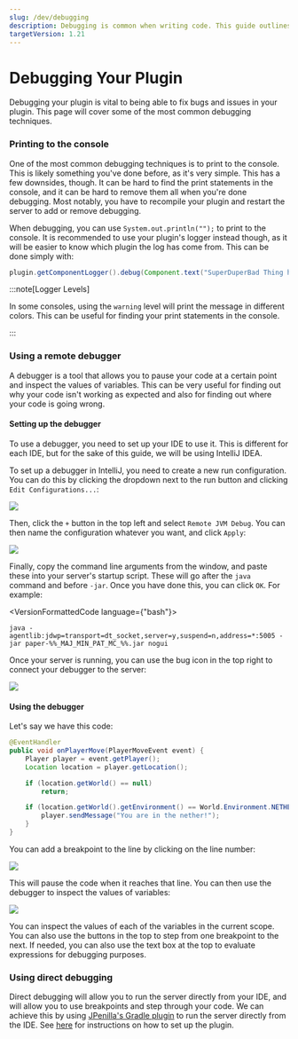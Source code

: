 ```yaml
---
slug: /dev/debugging
description: Debugging is common when writing code. This guide outlines the common ways to debug your plugin.
targetVersion: 1.21
---
```


# Debugging Your Plugin

Debugging your plugin is vital to being able to fix bugs and issues in your plugin. This page will cover some of the most common debugging techniques.

### Printing to the console

One of the most common debugging techniques is to print to the console. This is likely something you've done before, as it's very simple.
This has a few downsides, though. It can be hard to find the print statements in the console, and it can be hard to remove them all when you're done debugging. Most notably, you have to recompile your plugin and restart the server to add or remove debugging.

When debugging, you can use `System.out.println("");` to print to the console. It is recommended to use your plugin's logger instead though,
as it will be easier to know which plugin the log has come from. This can be done simply with:

```java
plugin.getComponentLogger().debug(Component.text("SuperDuperBad Thing has happened"));
```

:::note[Logger Levels]

In some consoles, using the `warning` level will print the message in different colors.
This can be useful for finding your print statements in the console.

:::

### Using a remote debugger

A debugger is a tool that allows you to pause your code at a certain point and inspect the values of variables.
This can be very useful for finding out why your code isn't working as expected and also for finding out where your code is going wrong.

#### Setting up the debugger

To use a debugger, you need to set up your IDE to use it. This is different for each IDE, but for the sake of this guide, we will be using IntelliJ IDEA.

To set up a debugger in IntelliJ, you need to create a new run configuration.
You can do this by clicking the dropdown next to the run button and clicking `Edit Configurations...`:

![](./assets/config_dropdown.png)

Then, click the `+` button in the top left and select `Remote JVM Debug`. You can then name the configuration whatever you want, and click `Apply`:

![](./assets/config_add.png)

Finally, copy the command line arguments from the window, and paste these into your server's startup script.
These will go after the `java` command and before `-jar`. Once you have done this, you can click `OK`. For example:

<VersionFormattedCode language={"bash"}>
```
java -agentlib:jdwp=transport=dt_socket,server=y,suspend=n,address=*:5005 -jar paper-%%_MAJ_MIN_PAT_MC_%%.jar nogui
```
</VersionFormattedCode>

Once your server is running, you can use the bug icon in the top right to connect your debugger to the server:

![](./assets/debugger_connect.png)

#### Using the debugger

Let's say we have this code:

```java
@EventHandler
public void onPlayerMove(PlayerMoveEvent event) {
    Player player = event.getPlayer();
    Location location = player.getLocation();

    if (location.getWorld() == null)
        return;

    if (location.getWorld().getEnvironment() == World.Environment.NETHER) {
        player.sendMessage("You are in the nether!");
    }
}
```

You can add a breakpoint to the line by clicking on the line number:

![](./assets/add_breakpoints.png)

This will pause the code when it reaches that line. You can then use the debugger to inspect the values of variables:

![](./assets/debugger_use.png)

You can inspect the values of each of the variables in the current scope.
You can also use the buttons in the top to step from one breakpoint to the next.
If needed, you can also use the text box at the top to evaluate expressions for debugging purposes.

### Using direct debugging

Direct debugging will allow you to run the server directly from your IDE, and will allow you to use breakpoints and step through your code.
We can achieve this by using [JPenilla's Gradle plugin](https://github.com/jpenilla/run-task) to run the server directly from the IDE.
See [here](https://github.com/jpenilla/run-task#basic-usage) for instructions on how to set up the plugin.
